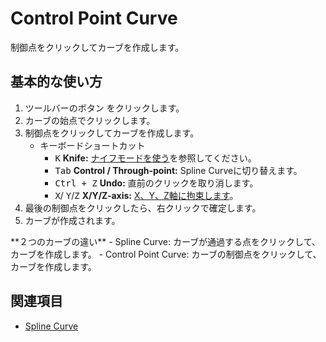 
# Control Point Curve

<Reference shortcut="" command="Control Point Curve" button="ツールバー" buttonIcon='button-control-point-curve'/>

制御点をクリックしてカーブを作成します。

## 基本的な使い方

1. ツールバーのボタン <ButtonIcon type="button-control-point-curve" /> をクリックします。
2. カーブの始点でクリックします。
3. 制御点をクリックしてカーブを作成します。
   - <Kst>キーボードショートカット</Kst>
      - <kbd>K</kbd> **Knife:** [ナイフモードを使う](/tool/sketching-essentials#use-knife-mode)を参照してください。
      - <kbd>Tab</kbd> **Control / Through-point:** Spline Curveに切り替えます。
      - <kbd>Ctrl + Z</kbd> **Undo:** 直前のクリックを取り消します。
      - <kbd>X</kbd>/ <kbd>Y</kbd>/<kbd>Z</kbd> **X/Y/Z-axis:** [X、Y、Z軸に拘束します](/tool/sketching-essentials#constrain-to-an-axis)。
4. 最後の制御点をクリックしたら、右クリックで確定します。
5. カーブが作成されます。

<Callout type="info" emoji="💡">
**２つのカーブの違い**
- Spline Curve: カーブが通過する点をクリックして、カーブを作成します。
- Control Point Curve: カーブの制御点をクリックして、カーブを作成します。
</Callout>

<VideoPlayer fileName="control-point-curve"/>

## 関連項目
- [Spline Curve](spline-curve)


